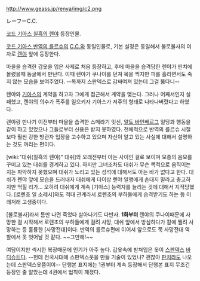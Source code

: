 http://www.geass.jp/renya/img/c2.png

レーフーC.C.

[[코드 기아스 칠흑의 렌야]] 등장인물.

[[코드 기아스 반역의 를르슈]]의 [[C.C.]]와 동일인물로, 기본 설정은 동일해서 불로불사의 여자로 [[렌야]] 앞에 등장한다.

마을을 습격한 갑옷을 입은 사제로 처음 등장하고, 후에 마을을 습격당한 렌야가 핀치에 몰렸을때 동굴에서 만난다. 이때 렌야가 쿠나이를 던져 목을 찍지만 피를 흘리면서도 죽지 않는 모습을 보여주었다. --목까지 스판덱스로 감싸여져 있는데 그걸 뚫다니--

렌야와 [[기아스]]의 계약을 하고자 그에게 접근해서 계약을 맺는다. 그러나 어째서인지 실패했고, 렌야의 의수가 폭주를 일으키자 기아스가 저주의 형태로 나타나버렸다고 하였다.

렌야랑 만나기 이전부터 마을을 습격한 스메라기 잇신, [[알토 바인베르그]] 일당과 행동을 같이 하고 있었으나 그들로부터 신용은 받지 못하였다. 전체적으로 반역의 를르슈 시절보다 훨씬 강한 방관자 입장을 고수하고 있으며 자신이 알고 있는 사실에 대해서 설명하는 것도 꺼리는 편이다.

[wiki:"대쉬(칠흑의 렌야)" 대쉬]와 오래전부터 아는 사이인 걸로 보이며 모종의 음모를 꾸미고 있는 대쉬를 경계하고 있다. 하지만 그녀조차도 대쉬가 무슨 목적으로 움직이는지는 파악하지 못했으며 대쉬가 노리고 있는 성석에 대해서도 아는 바가 없다고 한다. 대쉬가 렌야 앞에 모습을 드러내자 대쉬에게 더이상 렌야 일행에게 손대지 말라고 충고하지만 먹힐 리가... 오히려 대쉬에게 계속 [기아스] 능력자를 늘리는 것에 대해서 지적당했다. [로렌초 일 소레시]와도 적대 관계라서 로렌초의 부하들에게 습격받기도 하는 등 이래저래 고생중이다.

[불로불사]라서 틈만 나면 죽었다 살아나기도 다반사. '''1화부터''' 렌야의 쿠나이때문에 사망한 걸 시작해서 로렌초의 부하들에게 걸려 사망, 대쉬 앞에서 방심하다가 칼에 찔려 사망하는 등 훌륭한 [사망전대]이다. 반역의 를르슈편에 이어서 앞으로도 쭉 사망전대 역할에서 못 벗어날 것 같다. ~~그만해!~~

여담이지만 섹시한 복장때문에 인기가 아주 높다. 갑옷속에 받쳐입은 옷이 [[스판덱스]] [[바디슈트]]다. --헌데 전국시대에 스판덱스옷을 만들 기술이 있었나? 괜찮아 [[판치라]]도 나오는데 스판덱스옷쯤이야-- 단행본 표지에는 1권부터 계속 등장해서 단행본 표지 무조건 등장인 줄 알았는데 4권에서 법칙이 깨졌다.
